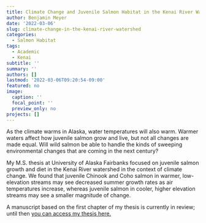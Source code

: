 ```yaml
---
title: Climate Change and Juvenile Salmon Habitat in the Kenai River Watershed
author: Benjamin Meyer
date: '2022-03-06'
slug: climate-change-in-the-kenai-river-watershed
categories:
  - Salmon Habitat
tags:
  - Academic
  - Kenai
subtitle: ''
summary: ''
authors: []
lastmod: '2022-03-06T09:20:54-09:00'
featured: no
image:
  caption: ''
  focal_point: ''
  preview_only: no
projects: []
---
```


As the climate warms in Alaska, water temperatures will also warm. Warmer waters affect how juvenile salmon grow and live, but not all changes are made equal. Will wild salmon be able to handle the kinds of sweeping environmental changes that are coming in the next century?

My M.S. thesis at University of Alaska Fairbanks focused on juvenile salmon growth and diet in the Kenai River watershed in the context of climate change. We found that juvenile Chinook and Coho salmon in warmer, low-elevation streams may see decreased summer growth rates as air temperatures increase, whereas juvenile salmon in cooler, higher elevation streams may see a smaller magnitude of change.

A manuscript based on the first chapter of my thesis is currently in review; until then [you can access my thesis here.](https://www.benjamin-meyer.net/publications/meyer_2020_ms_thesis/)
